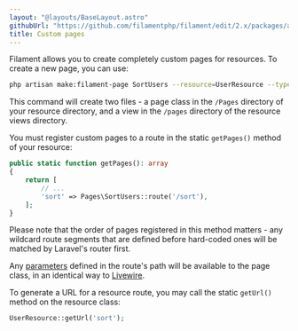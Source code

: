 ```yaml
---
layout: "@layouts/BaseLayout.astro"
githubUrl: "https://github.com/filamentphp/filament/edit/2.x/packages/admin/docs/02-resources/10-custom-pages.md"
title: Custom pages
---
```


Filament allows you to create completely custom pages for resources. To create a new page, you can use:

```bash
php artisan make:filament-page SortUsers --resource=UserResource --type=custom
```

This command will create two files - a page class in the `/Pages` directory of your resource directory, and a view in the `/pages` directory of the resource views directory.

You must register custom pages to a route in the static `getPages()` method of your resource:

```php
public static function getPages(): array
{
    return [
        // ...
        'sort' => Pages\SortUsers::route('/sort'),
    ];
}
```

Please note that the order of pages registered in this method matters - any wildcard route segments that are defined before hard-coded ones will be matched by Laravel's router first.

Any [parameters](https://laravel.com/docs/routing#route-parameters) defined in the route's path will be available to the page class, in an identical way to [Livewire](https://laravel-livewire.com/docs/rendering-components#route-params).

To generate a URL for a resource route, you may call the static `getUrl()` method on the resource class:

```php
UserResource::getUrl('sort');
```
